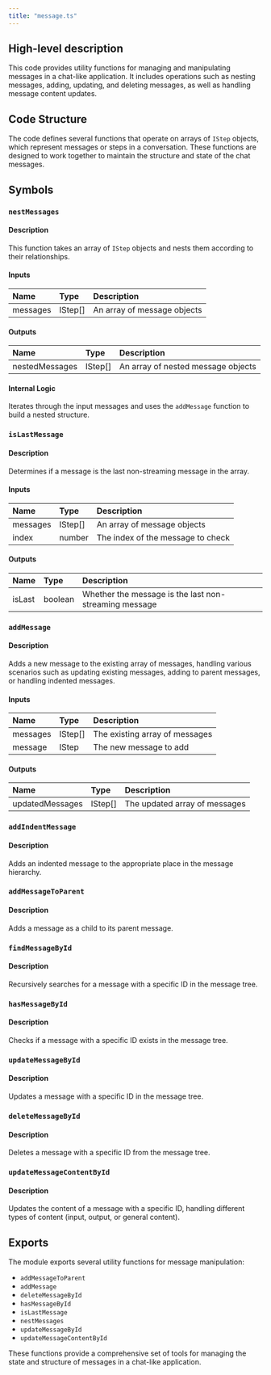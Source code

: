 ```yaml
---
title: "message.ts"
---
```


## High-level description
This code provides utility functions for managing and manipulating messages in a chat-like application. It includes operations such as nesting messages, adding, updating, and deleting messages, as well as handling message content updates.

## Code Structure
The code defines several functions that operate on arrays of `IStep` objects, which represent messages or steps in a conversation. These functions are designed to work together to maintain the structure and state of the chat messages.

## Symbols

### `nestMessages`
#### Description
This function takes an array of `IStep` objects and nests them according to their relationships.

#### Inputs
| Name | Type | Description |
|:-----|:-----|:------------|
| messages | IStep[] | An array of message objects |

#### Outputs
| Name | Type | Description |
|:-----|:-----|:------------|
| nestedMessages | IStep[] | An array of nested message objects |

#### Internal Logic
Iterates through the input messages and uses the `addMessage` function to build a nested structure.

### `isLastMessage`
#### Description
Determines if a message is the last non-streaming message in the array.

#### Inputs
| Name | Type | Description |
|:-----|:-----|:------------|
| messages | IStep[] | An array of message objects |
| index | number | The index of the message to check |

#### Outputs
| Name | Type | Description |
|:-----|:-----|:------------|
| isLast | boolean | Whether the message is the last non-streaming message |

### `addMessage`
#### Description
Adds a new message to the existing array of messages, handling various scenarios such as updating existing messages, adding to parent messages, or handling indented messages.

#### Inputs
| Name | Type | Description |
|:-----|:-----|:------------|
| messages | IStep[] | The existing array of messages |
| message | IStep | The new message to add |

#### Outputs
| Name | Type | Description |
|:-----|:-----|:------------|
| updatedMessages | IStep[] | The updated array of messages |

### `addIndentMessage`
#### Description
Adds an indented message to the appropriate place in the message hierarchy.

### `addMessageToParent`
#### Description
Adds a message as a child to its parent message.

### `findMessageById`
#### Description
Recursively searches for a message with a specific ID in the message tree.

### `hasMessageById`
#### Description
Checks if a message with a specific ID exists in the message tree.

### `updateMessageById`
#### Description
Updates a message with a specific ID in the message tree.

### `deleteMessageById`
#### Description
Deletes a message with a specific ID from the message tree.

### `updateMessageContentById`
#### Description
Updates the content of a message with a specific ID, handling different types of content (input, output, or general content).

## Exports
The module exports several utility functions for message manipulation:
- `addMessageToParent`
- `addMessage`
- `deleteMessageById`
- `hasMessageById`
- `isLastMessage`
- `nestMessages`
- `updateMessageById`
- `updateMessageContentById`

These functions provide a comprehensive set of tools for managing the state and structure of messages in a chat-like application.